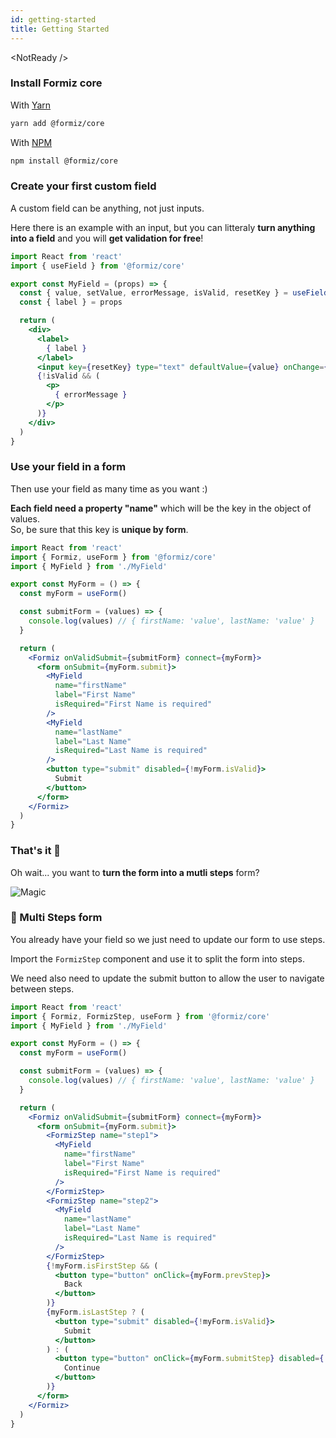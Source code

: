 ```yaml
---
id: getting-started
title: Getting Started
---
```



<NotReady />

### Install Formiz core

With [Yarn](https://yarnpkg.com)
```bash
yarn add @formiz/core
```

With [NPM](https://www.npmjs.com/)
```bash
npm install @formiz/core
```

### Create your first custom field

A custom field can be anything, not just inputs.

Here there is an example with an input, but you can litteraly **turn anything into a field** and you will **get validation for free**!

```jsx
import React from 'react'
import { useField } from '@formiz/core'

export const MyField = (props) => {
  const { value, setValue, errorMessage, isValid, resetKey } = useField(props)
  const { label } = props

  return (
    <div>
      <label>
        { label }
      </label>
      <input key={resetKey} type="text" defaultValue={value} onChange={(e) => setValue(e.target.value)} />
      {!isValid && (
        <p>
          { errorMessage }
        </p>
      )}
    </div>
  )
}
```

### Use your field in a form

Then use your field as many time as you want :)

**Each field need a property "name"** which will be the key in the object of values.<br />
So, be sure that this key is **unique by form**.

```jsx
import React from 'react'
import { Formiz, useForm } from '@formiz/core'
import { MyField } from './MyField'

export const MyForm = () => {
  const myForm = useForm()

  const submitForm = (values) => {
    console.log(values) // { firstName: 'value', lastName: 'value' }
  }

  return (
    <Formiz onValidSubmit={submitForm} connect={myForm}>
      <form onSubmit={myForm.submit}>
        <MyField
          name="firstName"
          label="First Name"
          isRequired="First Name is required"
        />
        <MyField
          name="lastName"
          label="Last Name"
          isRequired="Last Name is required"
        />
        <button type="submit" disabled={!myForm.isValid}>
          Submit
        </button>
      </form>
    </Formiz>
  )
}
```

### That's it 🎉

Oh wait... you want to **turn the form into a mutli steps** form?

![Magic](https://media2.giphy.com/media/12NUbkX6p4xOO4/giphy.gif?cid=790b76115d3f358a4832727977f39cad&rid=giphy.gif)

### 🧙 Multi Steps form

You already have your field so we just need to update our form to use steps.

Import the `FormizStep` component and use it to split the form into steps.

We need also need to update the submit button to allow the user to navigate between steps.

```jsx
import React from 'react'
import { Formiz, FormizStep, useForm } from '@formiz/core'
import { MyField } from './MyField'

export const MyForm = () => {
  const myForm = useForm()

  const submitForm = (values) => {
    console.log(values) // { firstName: 'value', lastName: 'value' }
  }

  return (
    <Formiz onValidSubmit={submitForm} connect={myForm}>
      <form onSubmit={myForm.submit}>
        <FormizStep name="step1">
          <MyField
            name="firstName"
            label="First Name"
            isRequired="First Name is required"
          />
        </FormizStep>
        <FormizStep name="step2">
          <MyField
            name="lastName"
            label="Last Name"
            isRequired="Last Name is required"
          />
        </FormizStep>
        {!myForm.isFirstStep && (
          <button type="button" onClick={myForm.prevStep}>
            Back
          </button>
        )}
        {myForm.isLastStep ? (
          <button type="submit" disabled={!myForm.isValid}>
            Submit
          </button>
        ) : (
          <button type="button" onClick={myForm.submitStep} disabled={!myForm.isStepValid}>
            Continue
          </button>
        )}
      </form>
    </Formiz>
  )
}
```
